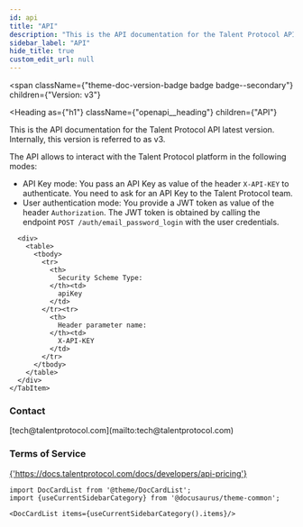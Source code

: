 ```yaml
---
id: api
title: "API"
description: "This is the API documentation for the Talent Protocol API latest version."
sidebar_label: "API"
hide_title: true
custom_edit_url: null
---
```



<span
  className={"theme-doc-version-badge badge badge--secondary"}
  children={"Version: v3"}
>
</span>

<Heading
  as={"h1"}
  className={"openapi__heading"}
  children={"API"}
>
</Heading>



This is the API documentation for the Talent Protocol API latest version.
Internally, this version is referred to as v3.

The API allows to interact with the Talent Protocol platform in the following modes:

- API Key mode: You pass an API Key as value of the header `X-API-KEY` to authenticate.
You need to ask for an API Key to the Talent Protocol team.
- User authentication mode: You provide a JWT token as value of the header `Authorization`.
The JWT token is obtained by calling the endpoint `POST /auth/email_password_login` with the user credentials.


<div
  style={{"marginBottom":"2rem"}}
>
  <Heading
    id={"authentication"}
    as={"h2"}
    className={"openapi-tabs__heading"}
    children={"Authentication"}
  >
  </Heading><SchemaTabs
    className={"openapi-tabs__security-schemes"}
  >
    <TabItem
      label={"API Key: api_key"}
      value={"api_key"}
    >
      
      
      
      
      <div>
        <table>
          <tbody>
            <tr>
              <th>
                Security Scheme Type:
              </th><td>
                apiKey
              </td>
            </tr><tr>
              <th>
                Header parameter name:
              </th><td>
                X-API-KEY
              </td>
            </tr>
          </tbody>
        </table>
      </div>
    </TabItem>
  </SchemaTabs>
</div><div
  style={{"display":"flex","flexDirection":"column","marginBottom":"var(--ifm-paragraph-margin-bottom)"}}
>
  <h3
    style={{"marginBottom":"0.25rem"}}
  >
    Contact
  </h3><span>
    [tech@talentprotocol.com](mailto:tech@talentprotocol.com)
  </span>
</div><div
  style={{"marginBottom":"var(--ifm-paragraph-margin-bottom)"}}
>
  <h3
    style={{"marginBottom":"0.25rem"}}
  >
    Terms of Service
  </h3><a
    href={"https://docs.talentprotocol.com/docs/developers/api-pricing"}
  >
    {'https://docs.talentprotocol.com/docs/developers/api-pricing'}
  </a>
</div>

```mdx-code-block
import DocCardList from '@theme/DocCardList';
import {useCurrentSidebarCategory} from '@docusaurus/theme-common';

<DocCardList items={useCurrentSidebarCategory().items}/>
```
      